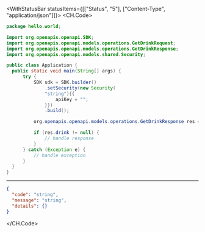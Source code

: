 

<WithStatusBar statusItems={[["Status", "5"], ["Content-Type", "application/json"]]}>
  <CH.Code>
  ```java GetDrink.java
  package hello.world;

import org.openapis.openapi.SDK;
import org.openapis.openapi.models.operations.GetDrinkRequest;
import org.openapis.openapi.models.operations.GetDrinkResponse;
import org.openapis.openapi.models.shared.Security;

public class Application {
    public static void main(String[] args) {
        try {
            SDK sdk = SDK.builder()
                .setSecurity(new Security(
                "string"){{
                    apiKey = "";
                }})
                .build();

            org.openapis.openapi.models.operations.GetDrinkResponse res = sdk.drinks.getDrink("string");

            if (res.drink != null) {
                // handle response
            }
        } catch (Exception e) {
            // handle exception
        }
    }
}
  ```
  ---

  ```json Example Response
  {
    "code": "string",
    "message": "string",
    "details": {}
  }
  ```
  </CH.Code>
</WithStatusBar>
